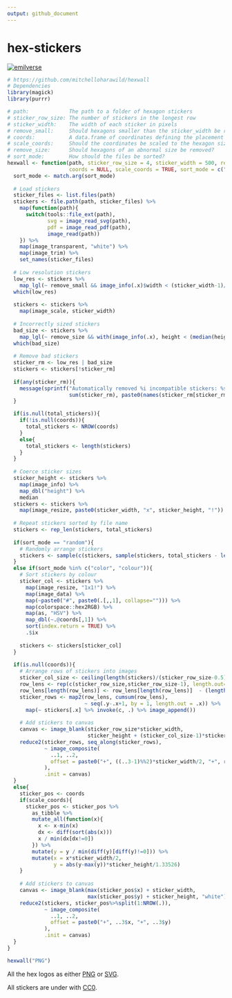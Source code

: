 ```yaml
---
output: github_document
---
```


# hex-stickers 

[![emilverse](https://img.shields.io/badge/emilverse-packages-blue.svg)](http://github.com/emilhvitfeldt/emilverse)

```r
# https://github.com/mitchelloharawild/hexwall
# Dependencies
library(magick)
library(purrr)

# path:             The path to a folder of hexagon stickers
# sticker_row_size: The number of stickers in the longest row
# sticker_width:    The width of each sticker in pixels
# remove_small:     Should hexagons smaller than the sticker_width be removed?
# coords:           A data.frame of coordinates defining the placement of hexagons
# scale_coords:     Should the coordinates be scaled to the hexagon size?
# remove_size:      Should hexagons of an abnormal size be removed?
# sort_mode:        How should the files be sorted?
hexwall <- function(path, sticker_row_size = 4, sticker_width = 500, remove_small = TRUE, total_stickers = NULL, remove_size = TRUE,
                    coords = NULL, scale_coords = TRUE, sort_mode = c("filename", "random", "color", "colour")){
  sort_mode <- match.arg(sort_mode)
  
  # Load stickers
  sticker_files <- list.files(path)
  stickers <- file.path(path, sticker_files) %>% 
    map(function(path){
      switch(tools::file_ext(path),
             svg = image_read_svg(path),
             pdf = image_read_pdf(path),
             image_read(path))
    }) %>%
    map(image_transparent, "white") %>%
    map(image_trim) %>%
    set_names(sticker_files)
  
  # Low resolution stickers
  low_res <- stickers %>%
    map_lgl(~ remove_small && image_info(.x)$width < (sticker_width-1)/2 && image_info(.x)$format != "svg")
  which(low_res)
  
  stickers <- stickers %>%
    map(image_scale, sticker_width)
  
  # Incorrectly sized stickers
  bad_size <- stickers %>%
    map_lgl(~ remove_size && with(image_info(.x), height < (median(height)-2) | height > (median(height) + 2)))
  which(bad_size)
  
  # Remove bad stickers
  sticker_rm <- low_res | bad_size
  stickers <- stickers[!sticker_rm]
  
  if(any(sticker_rm)){
    message(sprintf("Automatically removed %i incompatible stickers: %s",
                    sum(sticker_rm), paste0(names(sticker_rm[sticker_rm]), collapse = ", ")))
  }

  if(is.null(total_stickers)){
    if(!is.null(coords)){
      total_stickers <- NROW(coords)      
    }
    else{
      total_stickers <- length(stickers)
    }
  }
  
  # Coerce sticker sizes
  sticker_height <- stickers %>%
    map(image_info) %>%
    map_dbl("height") %>%
    median
  stickers <- stickers %>%
    map(image_resize, paste0(sticker_width, "x", sticker_height, "!"))
  
  # Repeat stickers sorted by file name
  stickers <- rep_len(stickers, total_stickers)
  
  if(sort_mode == "random"){
    # Randomly arrange stickers
    stickers <- sample(c(stickers, sample(stickers, total_stickers - length(stickers), replace = TRUE))) 
  }
  else if(sort_mode %in% c("color", "colour")){
    # Sort stickers by colour
    sticker_col <- stickers %>% 
      map(image_resize, "1x1!") %>%
      map(image_data) %>%
      map(~paste0("#", paste0(.[,,1], collapse=""))) %>%
      map(colorspace::hex2RGB) %>%
      map(as, "HSV") %>%
      map_dbl(~.@coords[,1]) %>%
      sort(index.return = TRUE) %>%
      .$ix
    
    stickers <- stickers[sticker_col]
  }
  
  if(is.null(coords)){
    # Arrange rows of stickers into images
    sticker_col_size <- ceiling(length(stickers)/(sticker_row_size-0.5))
    row_lens <- rep(c(sticker_row_size,sticker_row_size-1), length.out=sticker_col_size)
    row_lens[length(row_lens)] <- row_lens[length(row_lens)]  - (length(stickers) - sum(row_lens))
    sticker_rows <- map2(row_lens, cumsum(row_lens),
                         ~ seq(.y-.x+1, by = 1, length.out = .x)) %>%
      map(~ stickers[.x] %>% invoke(c, .) %>% image_append())
    
    # Add stickers to canvas
    canvas <- image_blank(sticker_row_size*sticker_width, 
                          sticker_height + (sticker_col_size-1)*sticker_height/1.33526, "white")
    reduce2(sticker_rows, seq_along(sticker_rows), 
            ~ image_composite(
              ..1, ..2,
              offset = paste0("+", ((..3-1)%%2)*sticker_width/2, "+", round((..3-1)*sticker_height/1.33526))
            ),
            .init = canvas)
  }
  else{
    sticker_pos <- coords
    if(scale_coords){
      sticker_pos <- sticker_pos %>% 
        as_tibble %>%
        mutate_all(function(x){
          x <- x-min(x)
          dx <- diff(sort(abs(x)))
          x / min(dx[dx!=0])
        }) %>%
        mutate(y = y / min(diff(y)[diff(y)!=0])) %>%
        mutate(x = x*sticker_width/2,
               y = abs(y-max(y))*sticker_height/1.33526)
    }
    
    # Add stickers to canvas
    canvas <- image_blank(max(sticker_pos$x) + sticker_width, 
                          max(sticker_pos$y) + sticker_height, "white")
    reduce2(stickers, sticker_pos%>%split(1:NROW(.)), 
            ~ image_composite(
              ..1, ..2,
              offset = paste0("+", ..3$x, "+", ..3$y)
            ),
            .init = canvas)
  }
}

hexwall("PNG")
```

All the hex logos as either [PNG](PNG/) or [SVG](SVG/).

All stickers are under with [CC0](LICENSE.md).
